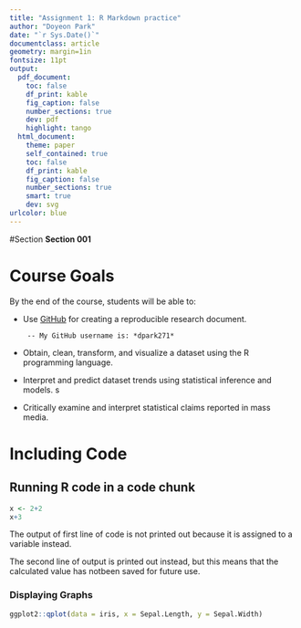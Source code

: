 ```yaml
---
title: "Assignment 1: R Markdown practice"
author: "Doyeon Park"
date: "`r Sys.Date()`"
documentclass: article
geometry: margin=1in
fontsize: 11pt
output:
  pdf_document:
    toc: false
    df_print: kable
    fig_caption: false
    number_sections: true
    dev: pdf
    highlight: tango
  html_document:
    theme: paper
    self_contained: true
    toc: false
    df_print: kable
    fig_caption: false
    number_sections: true
    smart: true
    dev: svg
urlcolor: blue
---
```


<!-- Write your Markdown below this line -->
#Section
**Section 001**

# Course Goals
By the end of the course, students will be able to:

- Use [GitHub](https://github.com) for creating a reproducible research document.

       -- My GitHub username is: *dpark271*

- Obtain, clean, transform, and visualize a dataset using the R programming language.

- Interpret and predict dataset trends using statistical inference and models.
s
- Critically examine and interpret statistical claims reported in mass media.

#  Including Code 
##  Running R code in a code chunk
```r
x <- 2+2
x+3
``` 
The output of first line of code is not printed out because it is assigned to a variable instead.

The second line of output is printed out instead, but this means that the calculated value has notbeen saved for future use.


###  Displaying Graphs
```r
ggplot2::qplot(data = iris, x = Sepal.Length, y = Sepal.Width)
```